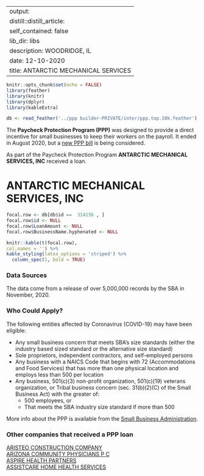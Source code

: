 
---
output:
  distill::distill_article:
    self_contained: false
    lib_dir: libs
description: WOODRIDGE, IL 
date: 12-10-2020
title: ANTARCTIC MECHANICAL SERVICES 
---




```r
knitr::opts_chunk$set(echo = FALSE)
library(feather)
library(knitr)
library(dplyr)
library(kableExtra)

db <- read_feather('../ppp builder-PRIVATE/inter/ppp.top.10k.feather')

```



The **Paycheck Protection Program (PPP)** was designed to provide a direct incentive for small businesses to keep their workers on the payroll. It ended in August 2020, but a [new PPP bill](https://thehill.com/policy/finance/529092-bipartisan-support-for-new-ppp-loans-gains-momentum-in-congress) is being considered.

As part of the Paycheck Protection Program **ANTARCTIC MECHANICAL SERVICES, INC** received a loan.


# ANTARCTIC MECHANICAL SERVICES, INC 

```r
focal.row <- db[db$id ==  314136 , ]
focal.row$id <- NULL
focal.row$LoanAmount <- NULL
focal.row$BusinessName.hyphenated <- NULL

knitr::kable(t(focal.row), 
col.names = '') %>%
kable_styling(latex_options = 'striped') %>%
  column_spec(1, bold = TRUE)


```

### Data Sources

The data come from a release of over 5,000,000 records by the SBA in November, 2020.


### Who Could Apply?

The following entities affected by Coronavirus (COVID-19) may have been eligible:

+ Any small business concern that meets SBA’s size standards (either the industry based sized standard or the alternative size standard)
+ Sole proprietors, independent contractors, and self-employed persons
+ Any business with a NAICS Code that begins with 72 (Accommodations and Food Services) that has more than one physical location and employs less than 500 per location
+ Any business, 501(c)(3) non-profit organization, 501(c)(19) veterans organization, or Tribal business concern (sec. 31(b)(2)(C) of the Small Business Act) with the greater of:
  + 500 employees, or 
  + That meets the SBA industry size standard if more than 500


More info about the PPP is available from the [Small Business Administration](https://www.sba.gov/funding-programs/loans/coronavirus-relief-options/paycheck-protection-program).

 
### Other companies that received a PPP loan 
   
 [ARISTEO CONSTRUCTION COMPANY](/Paycheck-Protection-Program/350536-ARISTEO-CONSTRUCTION-COMPANY) <br> [ARIZONA COMMUNITY PHYSICIANS P C](/Paycheck-Protection-Program/351062-ARIZONA-COMMUNITY-PHYSICIANS-P-C) <br> [ASPIRE HEALTH PARTNERS](/Paycheck-Protection-Program/383477-ASPIRE-HEALTH-PARTNERS) <br> [ASSISTCARE HOME HEALTH SERVICES](/Paycheck-Protection-Program/384869-ASSISTCARE-HOME-HEALTH-SERVICES) <br>